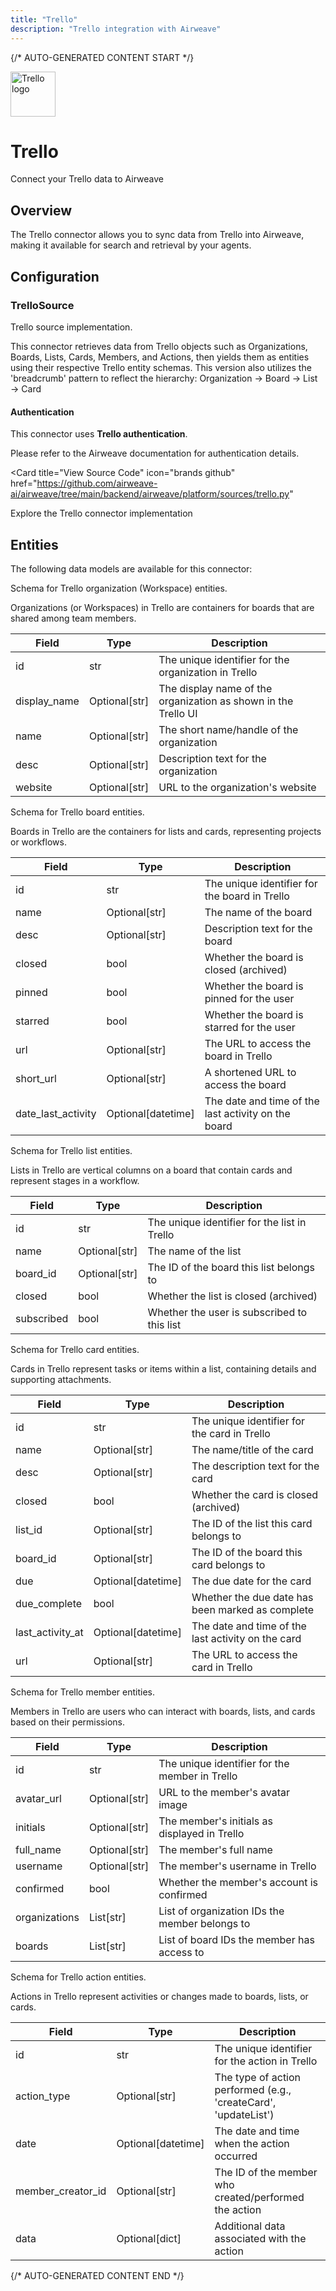 ```yaml
---
title: "Trello"
description: "Trello integration with Airweave"
---
```


{/* AUTO-GENERATED CONTENT START */}



<div className="connector-header">
  <img src="icon.svg" alt="Trello logo" width="72" height="72" className="connector-icon" />
  <div className="connector-info">
    <h1>Trello</h1>
    <p>Connect your Trello data to Airweave</p>
  </div>
</div>

## Overview

The Trello connector allows you to sync data from Trello into Airweave, making it available for search and retrieval by your agents.

## Configuration


### TrelloSource

Trello source implementation.

This connector retrieves data from Trello objects such as Organizations,
Boards, Lists, Cards, Members, and Actions, then yields them as entities using
their respective Trello entity schemas. This version also utilizes the
'breadcrumb' pattern to reflect the hierarchy:
  Organization → Board → List → Card

#### Authentication

This connector uses **Trello authentication**.

Please refer to the Airweave documentation for authentication details.


<Card
  title="View Source Code"
  icon="brands github"
  href="https://github.com/airweave-ai/airweave/tree/main/backend/airweave/platform/sources/trello.py"
>
  Explore the Trello connector implementation
</Card>

## Entities

The following data models are available for this connector:

<Accordion title="TrelloOrganizationEntity">

Schema for Trello organization (Workspace) entities.

Organizations (or Workspaces) in Trello are containers for boards that are shared
among team members.

| Field | Type | Description |
|-------|------|-------------|
| id | str | The unique identifier for the organization in Trello |
| display_name | Optional[str] | The display name of the organization as shown in the Trello UI |
| name | Optional[str] | The short name/handle of the organization |
| desc | Optional[str] | Description text for the organization |
| website | Optional[str] | URL to the organization's website |

</Accordion>
<Accordion title="TrelloBoardEntity">

Schema for Trello board entities.

Boards in Trello are the containers for lists and cards, representing projects or workflows.

| Field | Type | Description |
|-------|------|-------------|
| id | str | The unique identifier for the board in Trello |
| name | Optional[str] | The name of the board |
| desc | Optional[str] | Description text for the board |
| closed | bool | Whether the board is closed (archived) |
| pinned | bool | Whether the board is pinned for the user |
| starred | bool | Whether the board is starred for the user |
| url | Optional[str] | The URL to access the board in Trello |
| short_url | Optional[str] | A shortened URL to access the board |
| date_last_activity | Optional[datetime] | The date and time of the last activity on the board |

</Accordion>
<Accordion title="TrelloListEntity">

Schema for Trello list entities.

Lists in Trello are vertical columns on a board that contain cards and represent stages
in a workflow.

| Field | Type | Description |
|-------|------|-------------|
| id | str | The unique identifier for the list in Trello |
| name | Optional[str] | The name of the list |
| board_id | Optional[str] | The ID of the board this list belongs to |
| closed | bool | Whether the list is closed (archived) |
| subscribed | bool | Whether the user is subscribed to this list |

</Accordion>
<Accordion title="TrelloCardEntity">

Schema for Trello card entities.

Cards in Trello represent tasks or items within a list, containing details and
supporting attachments.

| Field | Type | Description |
|-------|------|-------------|
| id | str | The unique identifier for the card in Trello |
| name | Optional[str] | The name/title of the card |
| desc | Optional[str] | The description text for the card |
| closed | bool | Whether the card is closed (archived) |
| list_id | Optional[str] | The ID of the list this card belongs to |
| board_id | Optional[str] | The ID of the board this card belongs to |
| due | Optional[datetime] | The due date for the card |
| due_complete | bool | Whether the due date has been marked as complete |
| last_activity_at | Optional[datetime] | The date and time of the last activity on the card |
| url | Optional[str] | The URL to access the card in Trello |

</Accordion>
<Accordion title="TrelloMemberEntity">

Schema for Trello member entities.

Members in Trello are users who can interact with boards, lists, and cards based on
their permissions.

| Field | Type | Description |
|-------|------|-------------|
| id | str | The unique identifier for the member in Trello |
| avatar_url | Optional[str] | URL to the member's avatar image |
| initials | Optional[str] | The member's initials as displayed in Trello |
| full_name | Optional[str] | The member's full name |
| username | Optional[str] | The member's username in Trello |
| confirmed | bool | Whether the member's account is confirmed |
| organizations | List[str] | List of organization IDs the member belongs to |
| boards | List[str] | List of board IDs the member has access to |

</Accordion>
<Accordion title="TrelloActionEntity">

Schema for Trello action entities.

Actions in Trello represent activities or changes made to boards, lists, or cards.

| Field | Type | Description |
|-------|------|-------------|
| id | str | The unique identifier for the action in Trello |
| action_type | Optional[str] | The type of action performed (e.g., 'createCard', 'updateList') |
| date | Optional[datetime] | The date and time when the action occurred |
| member_creator_id | Optional[str] | The ID of the member who created/performed the action |
| data | Optional[dict] | Additional data associated with the action |

</Accordion>




{/* AUTO-GENERATED CONTENT END */}
